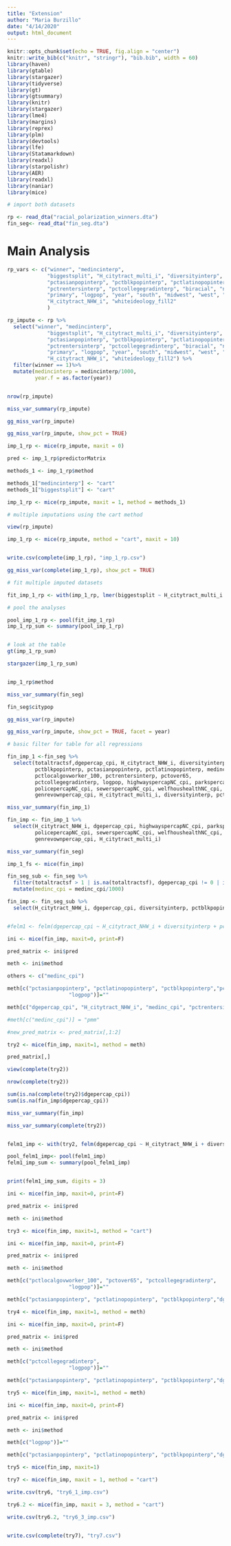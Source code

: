 ```yaml
---
title: "Extension"
author: "Maria Burzillo"
date: "4/14/2020"
output: html_document
---
```


```r
knitr::opts_chunk$set(echo = TRUE, fig.align = "center")
knitr::write_bib(c("knitr", "stringr"), "bib.bib", width = 60)
library(haven)
library(gtable)
library(stargazer)
library(tidyverse)
library(gt)
library(gtsummary)
library(knitr)
library(stargazer)
library(lme4)
library(margins)
library(reprex)
library(plm)
library(devtools)
library(lfe)
library(Statamarkdown)
library(readxl)
library(starpolishr)
library(AER)
library(readxl)
library(naniar)
library(mice)
```

```r

# import both datasets

rp <- read_dta("racial_polarization_winners.dta")
fin_seg<- read_dta("fin_seg.dta")

```

# Main Analysis

```r

rp_vars <- c("winner", "medincinterp",
             "biggestsplit", "H_citytract_multi_i", "diversityinterp",
             "pctasianpopinterp", "pctblkpopinterp", "pctlatinopopinterp",
             "pctrentersinterp", "pctcollegegradinterp", "biracial", "nonpartisan",
             "primary", "logpop", "year", "south", "midwest", "west", "geo_id2",
             "H_citytract_NHW_i", "whiteideology_fill2"
             )

rp_impute <- rp %>%
  select("winner", "medincinterp",
             "biggestsplit", "H_citytract_multi_i", "diversityinterp",
             "pctasianpopinterp", "pctblkpopinterp", "pctlatinopopinterp",
             "pctrentersinterp", "pctcollegegradinterp", "biracial", "nonpartisan",
             "primary", "logpop", "year", "south", "midwest", "west", "geo_id2",
             "H_citytract_NHW_i", "whiteideology_fill2") %>%
  filter(winner == 1)%>%
  mutate(medincinterp = medincinterp/1000,
         year.f = as.factor(year))


nrow(rp_impute)

```



```r


miss_var_summary(rp_impute)

gg_miss_var(rp_impute)

gg_miss_var(rp_impute, show_pct = TRUE)

```

```r

imp_1_rp <- mice(rp_impute, maxit = 0)

pred <- imp_1_rp$predictorMatrix

methods_1 <- imp_1_rp$method

methods_1["medincinterp"] <- "cart"
methods_1["biggestsplit"] <- "cart"

imp_1_rp <- mice(rp_impute, maxit = 1, method = methods_1)

# multiple imputations using the cart method

view(rp_impute)

imp_1_rp <- mice(rp_impute, method = "cart", maxit = 10)


write.csv(complete(imp_1_rp), "imp_1_rp.csv")

gg_miss_var(complete(imp_1_rp), show_pct = TRUE)

```

```r
# fit multiple imputed datasets

fit_imp_1_rp <- with(imp_1_rp, lmer(biggestsplit ~ H_citytract_multi_i + diversityinterp + pctasianpopinterp + pctblkpopinterp + pctlatinopopinterp + medincinterp + pctrentersinterp +  pctcollegegradinterp + biracial + nonpartisan + primary + logpop + year.f + south + midwest + west + (1 | geo_id2), REML=FALSE))

# pool the analyses

pool_imp_1_rp <- pool(fit_imp_1_rp)
imp_1_rp_sum <- summary(pool_imp_1_rp)


# look at the table
gt(imp_1_rp_sum)

stargazer(imp_1_rp_sum)


imp_1_rp$method

```


```r
miss_var_summary(fin_seg)

fin_seg$citypop

gg_miss_var(rp_impute)

gg_miss_var(rp_impute, show_pct = TRUE, facet = year)
```

```r

# basic filter for table for all regressions

fin_imp_1 <-fin_seg %>%
  select(totaltractsf,dgepercap_cpi, H_citytract_NHW_i, diversityinterp,
         pctblkpopinterp, pctasianpopinterp, pctlatinopopinterp, medinc_cpi,
         pctlocalgovworker_100, pctrentersinterp, pctover65,
         pctcollegegradinterp, logpop, highwayspercapNC_cpi, parkspercapNC_cpi,
         policepercapNC_cpi, sewerspercapNC_cpi, welfhoushealthNC_cpi,
         genrevownpercap_cpi, H_citytract_multi_i, diversityinterp, pctblkpopinterp, pctasianpopinterp, pctlatinopopinterp, chng5pctblk, chng5pctlatino, chng5pctasian,medinc_cpi, pctlocalgovworker_100, pctrentersinterp, pctover65, pctcollegegradinterp, logpop, ideology_fill, population)

miss_var_summary(fin_imp_1)

fin_imp <- fin_imp_1 %>%
  select(H_citytract_NHW_i, dgepercap_cpi, highwayspercapNC_cpi, parkspercapNC_cpi,
         policepercapNC_cpi, sewerspercapNC_cpi, welfhoushealthNC_cpi,
         genrevownpercap_cpi, H_citytract_multi_i)

miss_var_summary(fin_seg)


```


```r
imp_1_fs <- mice(fin_imp)
```

```r
fin_seg_sub <- fin_seg %>%
  filter(totaltractsf > 1 | is.na(totaltractsf), dgepercap_cpi != 0 | is.na(dgepercap_cpi)) %>%
  mutate(medinc_cpi = medinc_cpi/1000)

fin_imp <- fin_seg_sub %>%
  select(H_citytract_NHW_i, dgepercap_cpi, diversityinterp, pctblkpopinterp, pctasianpopinterp, pctlatinopopinterp, medinc_cpi, pctlocalgovworker_100, pctrentersinterp,  pctover65, pctcollegegradinterp, logpop, geo_id2)


#felm1 <- felm(dgepercap_cpi ~ H_citytract_NHW_i + diversityinterp + pctblkpopinterp + pctasianpopinterp + pctlatinopopinterp + medinc_cpi + pctlocalgovworker_100 + pctrentersinterp + pctover65 + pctcollegegradinterp + logpop | factor(geo_id2) |0| geo_id2, data = fin_seg_sub)

ini <- mice(fin_imp, maxit=0, print=F)

pred_matrix <- ini$pred

meth <- ini$method

others <- c("medinc_cpi")

meth[c("pctasianpopinterp", "pctlatinopopinterp", "pctblkpopinterp","pctlocalgovworker_100", "pctover65", "pctcollegegradinterp", 
                    "logpop")]=""

meth[c("dgepercap_cpi", "H_citytract_NHW_i", "medinc_cpi", "pctrentersinterp", "diversityinterp")] = "cart"

#meth[c("medinc_cpi")] = "pmm"

#new_pred_matrix <- pred_matrix[,1:2]

try2 <- mice(fin_imp, maxit=1, method = meth)

pred_matrix[,]

view(complete(try2))

nrow(complete(try2))

sum(is.na(complete(try2)$dgepercap_cpi))
sum(is.na(fin_imp$dgepercap_cpi))

miss_var_summary(fin_imp)

miss_var_summary(complete(try2))


felm1_imp <- with(try2, felm(dgepercap_cpi ~ H_citytract_NHW_i + diversityinterp + pctblkpopinterp + pctasianpopinterp + pctlatinopopinterp + medinc_cpi + pctlocalgovworker_100 + pctrentersinterp + pctover65 + pctcollegegradinterp + logpop | factor(geo_id2) |0| geo_id2, data = fin_seg_sub))

pool_felm1_imp<- pool(felm1_imp)
felm1_imp_sum <- summary(pool_felm1_imp)


print(felm1_imp_sum, digits = 3)
```

```r
ini <- mice(fin_imp, maxit=0, print=F)

pred_matrix <- ini$pred

meth <- ini$method

try3 <- mice(fin_imp, maxit=1, method = "cart")

```

```r

ini <- mice(fin_imp, maxit=0, print=F)

pred_matrix <- ini$pred

meth <- ini$method

meth[c("pctlocalgovworker_100", "pctover65", "pctcollegegradinterp", 
                    "logpop")]=""

meth[c("pctasianpopinterp", "pctlatinopopinterp", "pctblkpopinterp","dgepercap_cpi", "H_citytract_NHW_i", "medinc_cpi", "pctrentersinterp", "diversityinterp")] = "cart"

try4 <- mice(fin_imp, maxit=1, method = meth)


```

```r

ini <- mice(fin_imp, maxit=0, print=F)

pred_matrix <- ini$pred

meth <- ini$method

meth[c("pctcollegegradinterp", 
                    "logpop")]=""

meth[c("pctasianpopinterp", "pctlatinopopinterp", "pctblkpopinterp","dgepercap_cpi", "H_citytract_NHW_i", "medinc_cpi", "pctrentersinterp", "diversityinterp", "pctlocalgovworker_100", "pctover65")] = "cart"

try5 <- mice(fin_imp, maxit=1, method = meth)


```

```r

ini <- mice(fin_imp, maxit=0, print=F)

pred_matrix <- ini$pred

meth <- ini$method

meth[c("logpop")]=""

meth[c("pctasianpopinterp", "pctlatinopopinterp", "pctblkpopinterp","dgepercap_cpi", "H_citytract_NHW_i", "medinc_cpi", "pctrentersinterp", "diversityinterp", "pctlocalgovworker_100", "pctover65", "pctcollegegradinterp")] = "cart"

try5 <- mice(fin_imp, maxit=1)

try7 <- mice(fin_imp, maxit = 1, method = "cart")

write.csv(try6, "try6_1_imp.csv")

try6.2 <- mice(fin_imp, maxit = 3, method = "cart")

write.csv(try6.2, "try6_3_imp.csv")


write.csv(complete(try7), "try7.csv")


```

